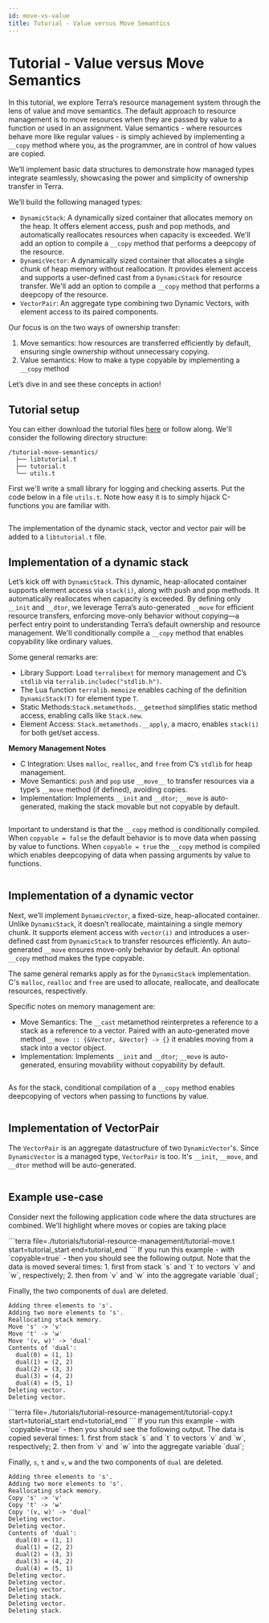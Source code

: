 ```yaml
---
id: move-vs-value
title: Tutorial - Value versus Move Semantics
---
```




# Tutorial - Value versus Move Semantics
In this tutorial, we explore Terra’s resource management system through the lens of value and move semantics. The default approach to resource management is to move resources when they are passed by value to a function or used in an assignment. Value semantics - where resources behave more like regular values - is simply achieved by implementing a `__copy` method where you, as the programmer, are in control of how values are copied.

We’ll implement basic data structures to demonstrate how managed types integrate seamlessly, showcasing the power and simplicity of ownership transfer in Terra.

We’ll build the following managed types:

* `DynamicStack`: A dynamically sized container that allocates memory on the heap. It offers element access, push and pop methods, and automatically reallocates resources when capacity is exceeded. We'll add an option to compile a `__copy` method that performs a deepcopy of the resource.
* `DynamicVector`: A dynamically sized container that allocates a single chunk of heap memory without reallocation. It provides element access and supports a user-defined cast from a `DynamicStack` for resource transfer. We'll add an option to compile a `__copy` method that performs a deepcopy of the resource.
* `VectorPair`: An aggregate type combining two Dynamic Vectors, with element access to its paired components.

Our focus is on the two ways of ownership transfer: 
1. Move semantics: how resources are transferred efficiently by default, ensuring single ownership without unnecessary copying. 
2. Value semantics: How to make a type copyable by implementing a `__copy` method

Let’s dive in and see these concepts in action!

## Tutorial setup
You can either download the tutorial files [here](https://github.com/simkinetic/tutorial-resource-management.git) or follow along. We'll consider the following directory structure:
```plaintext
/tutorial-move-semantics/
  ├── libtutorial.t
  ├── tutorial.t
  └── utils.t
```
First we'll write a small library for logging and checking asserts. Put the code below in a file `utils.t`. Note how easy it is to simply hijack C-functions you are familiar with.

```terra file=./tutorials/tutorial-resource-management/utils.t start=utils_start end=utils_end
```
The implementation of the dynamic stack, vector and vector pair will be added to a `libtutorial.t` file.

## Implementation of a dynamic stack
Let’s kick off with `DynamicStack`. This dynamic, heap-allocated container supports element access via `stack(i)`, along with push and pop methods. It automatically reallocates when capacity is exceeded. By defining only `__init` and `__dtor`, we leverage Terra’s auto-generated `__move` for efficient resource transfers, enforcing move-only behavior without copying—a perfect entry point to understanding Terra’s default ownership and resource management. We'll conditionally compile a `__copy` method that enables copyability like ordinary values.

Some general remarks are:
* Library Support: Load `terralibext` for memory management and C’s `stdlib` via    `terralib.includec("stdlib.h")`.
* The Lua function `terralib.memoize` enables caching of the definition `DynamicStack(T)` for element type `T`.
* Static Methods:`Stack.metamethods.__getmethod` simplifies static method access, enabling calls like `Stack.new`.
* Element Access: `Stack.metamethods.__apply`, a macro, enables `stack(i)` for both get/set access.

**Memory Management Notes**
* C Integration: Uses `malloc`, `realloc`, and `free` from C’s `stdlib` for heap management.
* Move Semantics: `push` and `pop` use `__move__` to transfer resources via a type’s `__move` method (if defined), avoiding copies.
* Implementation: Implements `__init` and `__dtor`; `__move` is auto-generated, making the stack movable but not copyable by default.

```terra file=./tutorials/tutorial-resource-management/libtutorial.t start=dynamic_stack_start end=dynamic_stack_end
```

Important to understand is that the `__copy` method is conditionally compiled. When `copyable = false` the default behavior is to move data when passing by value to functions. When `copyable = true` the `__copy` method is compiled which enables deepcopying of data when passing arguments by value to functions.
```terra file=./tutorials/tutorial-resource-management/libtutorial.t start=stack_copy_start end=stack_copy_end
```

## Implementation of a dynamic vector
Next, we’ll implement `DynamicVector`, a fixed-size, heap-allocated container. Unlike `DynamicStack`, it doesn’t reallocate, maintaining a single memory chunk. It supports element access with `vector(i)` and introduces a user-defined cast from `DynamicStack` to transfer resources efficiently. An auto-generated `__move` ensures move-only behavior by default. An optional `__copy` method makes the type copyable. 

The same general remarks apply as for the `DynamicStack` implementation. C's `malloc`, `realloc` and `free` are used to allocate, reallocate, and deallocate resources, respectively.

Specific notes on memory management are:
* Move Semantics: The `__cast` metamethod reinterpretes a reference to a stack as a reference to a vector. Paired with an auto-generated move method `__move :: {&Vector, &Vector} -> {}` it enables moving from a stack into a vector object.
* Implementation: Implements `__init` and `__dtor`; `__move` is auto-generated, ensuring movability without copyability by default.

```terra file=./tutorials/tutorial-resource-management/libtutorial.t start=dynamic_vector_start end=dynamic_vector_end
```

As for the stack, conditional compilation of a `__copy` method enables deepcopying of vectors when passing to functions by value.
```terra file=./tutorials/tutorial-resource-management/libtutorial.t start=vector_copy_start end=vector_copy_end
```

## Implementation of VectorPair
The `VectorPair` is an aggregate datastructure of two `DynamicVector`'s. Since `DynamicVector` is a managed type, `VectorPair` is too. It's `__init`, `__move`, and `__dtor` method will be auto-generated.

```terra file=./tutorials/tutorial-resource-management/libtutorial.t start=dynamic_vector_pair_start end=dynamic_vector_pair_end
```

## Example use-case
Consider next the following application code where the data structures are combined. We'll highlight where moves or copies are taking place

<CodeColumns>
  <CodeColumn title="Move-semantics">
```terra file=./tutorials/tutorial-resource-management/tutorial-move.t start=tutorial_start end=tutorial_end
```
If you run this example - with `copyable=true` - then you should see the following output. Note that the data is moved several times:
1. first from stack `s` and `t` to vectors `v` and `w`, respectively;
2. then from `v` and `w` into the aggregate variable `dual`;

Finally, the two components of `dual` are deleted.

```
Adding three elements to 's'.
Adding two more elements to 's'.
Reallocating stack memory.
Move 's' -> 'v'
Move 't' -> 'w'
Move '(v, w)' -> 'dual'
Contents of 'dual':
  dual(0) = (1, 1)
  dual(1) = (2, 2)
  dual(2) = (3, 3)
  dual(3) = (4, 2)
  dual(4) = (5, 1)
Deleting vector.
Deleting vector.
```
  </CodeColumn> 
  <CodeColumn title="Value-semantics"> 
```terra file=./tutorials/tutorial-resource-management/tutorial-copy.t start=tutorial_start end=tutorial_end
```
If you run this example - with `copyable=true` - then you should see the following output. The data is copied several times:
1. first from stack `s` and `t` to vectors `v` and `w`, respectively;
2. then from `v` and `w` into the aggregate variable `dual`;

Finally, `s`, `t` and `v`, `w` and the two components of `dual` are deleted. 
```
Adding three elements to 's'.
Adding two more elements to 's'.
Reallocating stack memory.
Copy 's' -> 'v'
Copy 't' -> 'w'
Copy '(v, w)' -> 'dual'
Deleting vector.
Deleting vector.
Contents of 'dual':
  dual(0) = (1, 1)
  dual(1) = (2, 2)
  dual(2) = (3, 3)
  dual(3) = (4, 2)
  dual(4) = (5, 1)
Deleting vector.
Deleting vector.
Deleting vector.
Deleting stack.
Deleting vector.
Deleting stack.
```
  </CodeColumn> 
</CodeColumns>